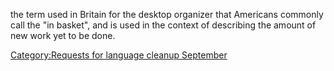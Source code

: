 {{nolanguage/box}}
[[Category:Requests for language cleanup September]]
{{rfv}} the term used in Britain for the desktop organizer that Americans commonly call the "in basket", and is used in the context of describing the amount of new work yet to be done.